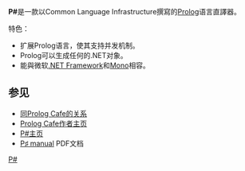 {{DISPLAYTITLE:P#}}
{{NoteTA
|G1 = IT
}}
'''P#'''是一款以Common Language Infrastructure撰寫的[[Prolog|Prolog]]语言直譯器。

特色：

*扩展Prolog语言，使其支持并发机制。
* Prolog可以生成任何的.NET对象。
*能與微软[[.NET_Framework|.NET Framework]]和[[Mono|Mono]]相容。

==参见==
* [http://www.era.lib.ed.ac.uk/handle/1842/725 同Prolog Cafe的关系]{{Wayback|url=http://www.era.lib.ed.ac.uk/handle/1842/725 |date=20070609161855 }}
* [https://web.archive.org/web/20070702142948/http://kaminari.scitec.kobe-u.ac.jp/pub_en.html Prolog Cafe作者主页]
* [https://web.archive.org/web/20081224214757/http://www.dcs.ed.ac.uk/home/stg/Psharp/ P#主页]
* [http://www.dcs.ed.ac.uk/home/jjc/psharp/psharp-1.1.3/manual.pdf P♯ manual]{{Wayback|url=http://www.dcs.ed.ac.uk/home/jjc/psharp/psharp-1.1.3/manual.pdf |date=20090320044015 }} PDF文档

{{DotNET}}

[[Category:.NET程式語言|P#]]